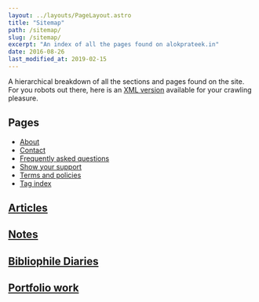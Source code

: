 ```yaml
---
layout: ../layouts/PageLayout.astro
title: "Sitemap"
path: /sitemap/
slug: /sitemap/
excerpt: "An index of all the pages found on alokprateek.in"
date: 2016-08-26
last_modified_at: 2019-02-15
---
```


A hierarchical breakdown of all the sections and pages found on the site. For you robots out there, here is an [XML version](/sitemap.xml) available for your crawling pleasure.

## Pages

- [About](/about/)
- [Contact](/contact/)
- [Frequently asked questions](/faqs/)
- [Show your support](/support/)
- [Terms and policies](/terms/)
- [Tag index](/tag/)

## [Articles](/articles/)

## [Notes](/notes/)

## [Bibliophile Diaries](/bibliophile-diaries/)

## [Portfolio work](/work/)
